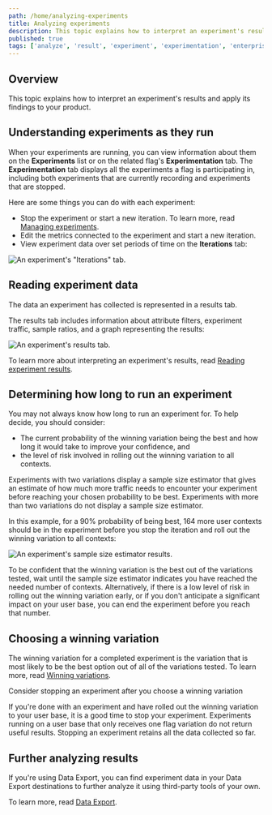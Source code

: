 ```yaml
---
path: /home/analyzing-experiments
title: Analyzing experiments
description: This topic explains how to interpret an experiment's results and apply its findings to your product.
published: true
tags: ['analyze', 'result', 'experiment', 'experimentation', 'enterprise']
---
```


## Overview

This topic explains how to interpret an experiment's results and apply its findings to your product.

## Understanding experiments as they run

When your experiments are running, you can view information about them on the **Experiments** list or on the related flag's **Experimentation** tab. The **Experimentation** tab displays all the experiments a flag is participating in, including both experiments that are currently recording and experiments that are stopped.

Here are some things you can do with each experiment:

- Stop the experiment or start a new iteration. To learn more, read [Managing experiments](/home/analyzing-experiments/managing).
- Edit the metrics connected to the experiment and start a new iteration.
- View experiment data over set periods of time on the **Iterations** tab:

![An experiment's "Iterations" tab.](experiment-iterations-tab.png)

## Reading experiment data

The data an experiment has collected is represented in a results tab.

The results tab includes information about attribute filters, experiment traffic, sample ratios, and a graph representing the results:

![An experiment's results tab.](experiment-results-tab.png)

To learn more about interpreting an experiment's results, read [Reading experiment results](/home/analyzing-experiments/results).

## Determining how long to run an experiment

You may not always know how long to run an experiment for. To help decide, you should consider:

- The current probability of the winning variation being the best and how long it would take to improve your confidence, and
- the level of risk involved in rolling out the winning variation to all contexts.

Experiments with two variations display a sample size estimator that gives an estimate of how much more traffic needs to encounter your experiment before reaching your chosen probability to be best. Experiments with more than two variations do not display a sample size estimator.

In this example, for a 90% probability of being best, 164 more user contexts should be in the experiment before you stop the iteration and roll out the winning variation to all contexts:

![An experiment's sample size estimator results.](experiment-sample-size-estimator.png)

To be confident that the winning variation is the best out of the variations tested, wait until the sample size estimator indicates you have reached the needed number of contexts. Alternatively, if there is a low level of risk in rolling out the winning variation early, or if you don't anticipate a significant impact on your user base, you can end the experiment before you reach that number.

## Choosing a winning variation

The winning variation for a completed experiment is the variation that is most likely to be the best option out of all of the variations tested. To learn more, read [Winning variations](/home/analyzing-experiments/winning-variation).

<Callout intent="info">
<CalloutTitle>Consider stopping an experiment after you choose a winning variation</CalloutTitle>
<CalloutDescription>

If you're done with an experiment and have rolled out the winning variation to your user base, it is a good time to stop your experiment. Experiments running on a user base that only receives one flag variation do not return useful results. Stopping an experiment retains all the data collected so far.

</CalloutDescription>
</Callout>

## Further analyzing results

If you're using Data Export, you can find experiment data in your Data Export destinations to further analyze it using third-party tools of your own.

To learn more, read [Data Export](/home/data-export).
